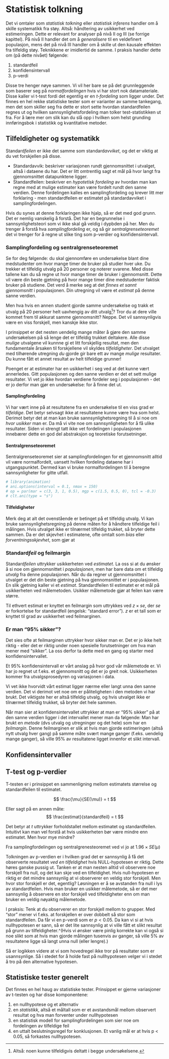 # Statistisk tolkning

Det vi omtaler som *statistisk tolkning* eller *statistisk inferens* handler om å skille systematikk fra støy. Altså: håndtering av usikkerhet ved estimeringen. Dette er relevant for analyser på nivå II og III (se forrige kapittel). På nivå II handler det om å *generalisere* til en veldefinert populasjon, mens det på nivå III handler om å skille ut den kausale effekten fra tilfeldig støy. Teknikkene er imidlertid de samme. I praksis handler dette om (på dette nivået) følgende:

1)  standardfeil\
2)  konfidensintervall
3)  p-verdi

Disse tre henger nøye sammen. Vi vil her bare se på det grunnleggende som baserer seg på *normalfordelingen* hvis vi har stort nok datamateriale. Disse kaller vi t-test fordi det egentlig er en *t-fordeling* som ligger under. Det finnes en hel rekke statistiske tester som er varianter av samme tankegang, men det som skiller seg fra dette er stort sette hvordan standardfeilen regnes ut og hvilken sannsynlighetsfordeling man tolker test-statistikken ut fra. For å lære mer om slik kan du slå opp i hvilken som helst grunding innføringsbok i statistikk og kvantitative metoder.

## Tilfeldigheter og systematikk

Standard*feilen* er ikke det samme som standard*avviket*, og det er viktig at du vet forskjellen på disse.

-   Standardavvik: beskriver variasjonen rundt gjennomsnittet i utvalget, altså i dataene du har. Det er litt omtrentlig sagt et mål på hvor langt fra gjennomsnittet datapunktene ligger.\
-   Standardfeilen: beskriver en *hypotetisk fordeling* av hvordan man kan regne med at mulige estimater kan være fordelt rundt den sanne verdien. Denne fordelingen kalles en samplingfordeling og krever litt mer forklaring - men standardfeilen er estimatet på standardavviket i samplingfordelingen.

Hvis du synes at denne forklaringen ikke hjalp, så er det med god grunn. Det er nemlig vanskelig å forstå. Det har en begrunnelse i sannsynlighetsteori som vi ikke skal gå veldig i dypbden på her. Men du trenger å forstå hva *samplingfordeling* er, og så gir *sentralgrenseteoremet* det vi trenger for å regne ut slike ting som p-verdier og konfidensintervall.

### Samplingfordeling og sentralgrenseteoremet

Se for deg følgende: du skal gjennomføre en undersøkelse blant dine medstudenter om hvor mange timer de bruker på studier hver uke. Du trekker et tilfeldig utvalg på 20 personer og noterer svarene. Med disse tallene kan du så regne ut hvor mange timer de bruker i gjennomsnitt. Dette vil være din beste gjetning på hvor mange timer dine medstudenter faktisk bruker på studiene. Det verd å merke seg at det *finnes et sannt gjennomsnitt* i populasjonen. Din utregning vil være et *estimat* på denne sanne verdien.

Men hva hvis en annen student gjorde samme undersøkelse og trakk et utvalg på 20 personer helt uavhengig av ditt utvalg[^statistisktolkning-1]? Tror du at dere ville kommet frem til akkurat samme gjennomsnitt? Neppe. Det vil sannsynligvis være en viss forskjell, men kanskje ikke stor.

[^statistisktolkning-1]: Altså: noen kunne tilfeldigvis deltatt i begge undersøkelsene.

I prinsippet er det nesten uendelig mange måter å gjøre den samme undersøkelsen på så lenge det er tilfeldig trukket deltakere. Alle disse *mulige* utvalgene vil kunnne gi et litt forskjellig resultat, men den fundamentale årsaken til forskjellene vil skyldes *tilfeldigheter*. Det utvalget med tilhørende utregning *du* gjorde gir bare ett av mange *mulige* resultater. Du kunne fått et annet resultat av helt tilfeldige grunner!

Poenget er at estimater har en usikkerhet i seg ved at det kunne vært annerledes. Gitt populasjonen og den sanne verdien er det et sett mulige resultater. Vi vet jo ikke hvordan verdiene fordeler seg i populasjonen - det er jo derfor man gjør en undersøkelse: for å finne det ut.

#### Samplingfordeling
Vi har vært inne på at resultatene fra en undersøkelse til en viss grad er *tilfeldige*. Det betyr selvsagt ikke at resultatene kunne være hva som helst. Derimot betyr det at man kan bruke sannsynlighetsregning til å si noe om *hvor usikker* man er. Da må vi vite noe om sannsynligheten for å få ulike resultater. Siden vi strengt tatt ikke vet fordelingen i populasjonen innebærer dette en god del abstraksjon og teoretiske forutsetninger. 




#### Sentralgrenseteoremet
Sentralgrenseteoremet sier at samplingfordelingen for et gjennomsnitt alltid vil være normalfordelt, uansett hvilken fordeling dataene har i utgangspunktet. Dermed kan vi bruke normalfordelingen til å beregne sannsynligheter for gitte utfall. 



```r
# library(animation)
# ani.options(interval = 0.1, nmax = 150)
# op = par(mar = c(3, 3, 1, 0.5), mgp = c(1.5, 0.5, 0), tcl = -0.3)
# clt.ani(type = "s")

```

#### Tilfeldigheter

Merk deg at alt det ovenstående er betinget på et tilfeldig utvalg. Vi kan bruke sannsynlighetsregning på denne måten for å håndtere tilfeldige feil i målingen. Hvis utvalget ikke er tilnærmet tilfeldig trukket, så bryter dette sammen. Da er det skjevhet i estimatene, ofte omtalt som *bias* eller *forventningsskjevhet*, som gjør at



### Standard*feil* og feilmargin
Standard*feilen* uttrykker usikkerheten ved *estimatet*. La oss si at du ønsker å si noe om gjennomsnittet i *populasjonen*, men har bare data om et tilfeldig *utvalg* fra denne populasjonen. Når du da regner ut gjennomsnittet i utvalget er det din beste gjetning på hva gjennomsnittet er i populasjonen. En slik gjetning kaller vi et *estimat*. Standardfeilen til estimatet er et mål på usikkerheten ved målemetoden. Usikker målemetode gjør at feilen kan være større.

Til ethvert estimat er knyttet en feilmargin som uttrykkes ved $z \times se$, der $se$ er forkortelse for standardfeil (engelsk: "standard error"). $z$ er et tall som er knyttet til grad av usikkerhet ved feilmarginen.  



### Er man "95% sikker"?
Det sies ofte at feilmarginen uttrykker hvor sikker man er. Det er jo ikke helt riktig - eller det er riktig under noen spesielle forutsetninger om hva man mener med "sikker". La oss derfor ta dette med en gang og starter med konfidensintervallet.

Et 95% konfidensintervall er vårt anslag på hvor god vår målemetode er. Vi har jo regnet ut f.eks. et gjennomsnitt og det er jo greit nok. Usikkerheten kommer fra utvalgsprosedyren og variasjonen i data.

Vi vet ikke hvorvidt vårt estimat ligger nærme eller langt unna den sanne verdien. Det vi derimot vet noe om er påliteligheten i den metoden vi har brukt. Det viktigste her er altså tilfeldig utvalg, og hvis utvalget ikke er tilnærmet tilfeldig trukket, så bryter det hele sammen.

Når man sier at konfidensintervallet uttrykker at man er "95% sikker" på at den sanne verdien ligger i det intervallet mener man da følgende: Man har brukt en *metode* (dvs utvalg og utregninger og det hele) som har en *feilmargin*. Denne feilmarginen er slik at hvis man gjorde estimeringen (altså nytt utvalg hver gang) på samme måte svært mange ganger (f.eks. uendelig mange ganger), så ville 95% av resultatene ligget innenfor et slikt intervall.

## Konfidensintervaller

## T-test og p-verdier

T-testen er i prinsippet en sammenligning mellom estimatets størrelse og standardfeilen til estimatet.

$$
 \frac{\mu}{SE(\mu)} = t 
$$

Eller sagt på en annen måte: $$
 \frac{estimat}{standardfeil} = t 
$$

Det betyr at $t$ uttrykker forholdstallet mellom estimatet og standardfeilen. Intuitivt kan man vel forstå at hvis usikkerheten bør være mindre enn estimatet. Men hvor mye mindre?

Fra samplingfordelingen og sentralgrenesteoremet ved vi jo at $1.96 \times SE(\mu)$

Tolkningen av p-verdien er i hvilken grad det er sannsynlig å få det observerte resultatet *ved en tilfeldighet* hvis NULL-hypotesen er riktig. Dette høres ganske pussig ut. Tanken er at man nesten alltid vil observere noe forskjell fra null, og det kan skje ved en tilfeldighet. Hvis null-hypotesen er riktig er det mindre sannsynlig at vi observerer en veldig stor forskjell. Men hvor stor forskjell er det, egentlig? Løsningen er å se avstanden fra null i lys av standardfeilen. Hvis man bruker en usikker målemetode, så er det mer sannsynlig å observere en stor forskjell ved tilfeldigheter enn om man bruker en veldig nøyaktig målemetode.

I praksis: Tenk at du observerer en stor forskjell mellom to grupper. Med "stor" mener vi f.eks. at forskjellen er over dobbelt så stor som standardfeilen. Da får vi en p-verdi som er $p < 0.05$. Da kan vi si at hvis nullhypotesen er sann, så er det lite sannsynlig at vi ville fått et slikt resultat på grunn av tilfeldigheter.\^(Hvis vi ønsker være pinlig korrekte kan vi også si noe slikt som at hvis man gjorde målingen tusenvis av ganger, så ville 5% av resultatene ligge så langt unna null (eller lengre).)

Så er logikken videre at vi som hovedregel ikke tror på resultater som er usannsynlige. Så i stedet for å holde fast på nullhypotesen velger vi i stedet å tro på den alternative hypotesen.

## Statistiske tester generelt

Det finnes en hel haug av statistiske tester. Prinsippet er gjerne variasjoner av t-testen og har disse komponentene:

1.  en nullhypotese og et alternativ
2.  en *statistikk*, altså et måltall som er et avstandsmål mellom observert resultat og hva man forventer under nullhypotesen
3.  en statistisk modell for samplingfordelingen som sier noe om fordelingen av tilfeldige feil
4.  en uttalt beslutningsregel for konklusjonen. Et vanlig mål er at hvis p \< 0.05, så forkastes nullhypotesen.

